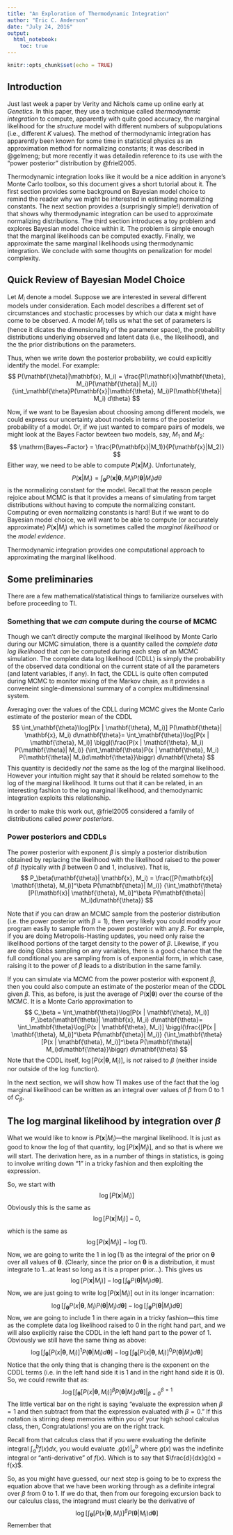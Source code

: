 ```yaml
---
title: "An Exploration of Thermodynamic Integration"
author: "Eric C. Anderson"
date: "July 24, 2016"
output: 
  html_notebook: 
    toc: true
---
```


```r
knitr::opts_chunk$set(echo = TRUE)
```

\newcommand{\btheta}{\mathbf{\theta}}
\newcommand{\bx}{\mathbf{x}}

## Introduction

Just last week a paper by Verity and Nichols came up online early at *Genetics*.  In this paper,
they use a technique called *thermodynamic integration* to compute, apparently with quite good
accuracy, the marginal likelihood for the *structure*  model with different numbers of subpopulations
(i.e., different $K$ values).  The method of thermodynamic integration has apparently been known for some time
in statistical physics as an approximation method for normalizing constants; it was described
in @gelmeng; but more recently it was detailedin reference to its use with the 
"power posterior" distribution by  @friel2005.  

Thermodynamic integration looks like it would be a nice addition in anyone's Monte Carlo 
toolbox, so this document gives a short tutorial about it.  The first section provides some
background on Bayesian model choice to remind the reader why we might be interested in estimating
normalizing constants.  The next section provides a (surprisingly simple!) derivation of 
that shows why thermodynamic integration can be used to approximate normalizing distributions.
The third section introduces a toy problem and explores Bayesian model choice within it.  The
problem is simple enough that the marginal likelihoods can be computed exactly.  Finally, we 
approximate the same marginal likelihoods using thermodynamic integration.  We conclude with some
thoughts on penalization for model complexity.



## Quick Review of Bayesian Model Choice

Let $M_i$ denote a model.  Suppose we are interested in several different models under consideration.
Each model describes a different
set of circumstances and stochastic processes by which our data $\mathbf{x}$ might have 
come to be observed.  A model $M_i$ tells us what the set of parameters is (hence it dicates
the dimensionality of the parameter space), the probability distributions underlying observed
and latent data (i.e., the likelihood), and the the prior distributions on the parameters.

Thus, when we write down the posterior probability, we could explicitly identify the
model. For example:
$$
P(\btheta|\bx, M_i) = \frac{P(\bx|\btheta, M_i)P(\btheta | M_i)}
{\int_\btheta P(\bx|\btheta, M_i)P(\btheta | M_i) d\theta}
$$

Now, if we want to be Bayesian about choosing among different models, we could
express our uncertainty about models in terms of the posterior probability of 
a model.  Or, if we just wanted to compare pairs of models, we might look at the
Bayes Factor bewteen two models, say, $M_1$ and $M_2$:
$$
\mathrm{Bayes~Factor} = \frac{P(\bx|M_1)}{P(\bx|M_2)}
$$
Either way, we need to be able to compute $P(\bx|M_i)$.  Unfortunately, 
$$
P(\bx|M_i) =  \int_\btheta P(\bx|\btheta, M_i)P(\btheta | M_i) d\theta
$$
is the normalizing constant for the model.  Recall that the reason people 
rejoice about MCMC is that it provides a means of simulating from target 
distributions without having to compute the normalizing constant.  Computing
or even normalizing constants is hard! But if we want to do Bayesian
model choice, we will want to be able to compute (or accurately approximate)
$P(\bx|M_i)$ which is sometimes called the *marginal likelihood* or the 
*model evidence*.  

Thermodynamic integration provides one computational approach to approximating
the marginal likelihood.

## Some preliminaries

There are a few mathematical/statistical things to familiarize ourselves with
before proceeding to TI.  


### Something that we *can* compute during the course of MCMC

Though we can't directly compute the marginal likelihood by Monte Carlo during
our MCMC simulation, there is a quantity called the *complete data log likelihood* 
that *can* be computed during each step of an MCMC simulation.  The complete data
log likelihood (CDLL) is simply the probability of the observed data conditional on the
current state of all the parameters (and latent variables, if any).  In fact,
the CDLL is quite often computed during MCMC to monitor mixing of the Markov chain,
as it provides a conveneint single-dimensional summary of a complex multidimensinal
system.

Averaging over the values of the CDLL during MCMC gives the Monte Carlo estimate
of the posterior mean of the CDDL
$$
\int_\btheta \log[P(x | \btheta, M_i)] P(\btheta | \bx, M_i) d\btheta  = 
\int_\btheta \log[P(x | \btheta, M_i)] \biggl(\frac{P(x | \btheta, M_i) P(\btheta | M_i)}
{\int_\btheta P(x | \btheta, M_i) P(\btheta | M_i)d\btheta}\biggr)
d\btheta
$$
This quantity is decidedly *not* the same as the log of the marginal likelihood.
However your intuition might say that it should be related somehow to the log of 
the marginal likelihood. It turns out that it can be related, in an interesting
fashion to the log marginal likelihood, and themodynamic integration exploits this
relationship. 

In order to make this work out, @friel2005 considered a family of distributions 
called *power posteriors*.  

### Power posteriors and CDDLs

The power posterior with exponent $\beta$ is simply a posterior distribution 
obtained by replacing the likelihood with the likelihood raised to the power
of $\beta$ (typically with $\beta$ between 0 and 1, inclusive). That is,
$$
P_\beta(\btheta | \bx, M_i) = \frac{[P(\bx | \btheta, M_i)]^\beta P(\btheta | M_i)}
{\int_\btheta [P(\bx | \btheta, M_i)]^\beta P(\btheta | M_i)d\btheta}
$$

Note that if you can draw an MCMC sample from the posterior distribution (i.e. the 
power posterior with $\beta = 1$), then very likely you could modify your program 
easily to sample from the power posterior with any $\beta$.  For example, if you are doing
Metropolis-Hasting updates, you need only raise the likelihood portions of the 
target density to the power of $\beta$.  Likewise, if you are doing Gibbs sampling on any variables,
there is a good chance that the full conditional you are sampling from is of
exponential form, in which case, raising it to the power of $\beta$ leads to a 
distribution in the same family.  

If you can simulate via MCMC from the power posterior with exponent $\beta$,
then you could also compute an estimate of the posterior mean of the CDDL
given $\beta$.  This, as before, is just the average of 
$P(\bx | \btheta)$ over the course of the MCMC.  It is a Monte Carlo approximation to
$$
C_\beta = \int_\btheta \log[P(x | \btheta, M_i)] P_\beta(\btheta | \bx, M_i) d\btheta  = 
\int_\btheta \log[P(x | \btheta, M_i)] \biggl(\frac{[P(x | \btheta, M_i)]^\beta P(\btheta | M_i)}
{\int_\btheta [P(x | \btheta, M_i)]^\beta P(\btheta | M_i)d\btheta}\biggr)
d\btheta
$$
Note that the CDDL itself, $\log[P(x | \btheta, M_i)]$, is *not* raised to $\beta$ 
(neither inside nor outside of the $\log$ function).

In the next section, we will show how TI makes use of the fact that the log marginal likelihood
can be written as an integral over values of $\beta$ from 0 to 1 of $C_\beta$.  

## The log marginal likelihood by integration over $\beta$

What we would like to know is $P(\bx | M_i)$---the marginal likelihood.  It is just as good to know the log of that
quantity, $\log[P(\bx | M_i)]$, and so that is where we will start.  The derivation here, as in a number of things 
in statistics, is going to involve writing down "1" in a tricky fashion and then exploiting the 
expression.

So, we start with 
$$
\log[P(\bx| M_i)]
$$
Obviously this is the same as 
$$
\log[P(\bx | M_i)] - 0, 
$$
which is the same as
$$
\log[P(\bx | M_i)] - \log(1).
$$
Now, we are going to write the $1$ in $\log(1)$ as the integral of the prior on $\btheta$ 
over all values of $\btheta$.  (Clearly, since the prior on $\btheta$ is a distribution, it
must integrate to 1...at least so long as it is a proper prior...).  This gives us
$$
\log[P(\bx | M_i)] - \log\biggl[  
\int_\btheta P(\btheta | M_i)d\btheta
\biggr].
$$
Now, we are just going to write $\log[P(\bx | M_i)]$ out in its longer incarnation:
$$
\log\biggl[ 
\int_\btheta P(x | \btheta, M_i) P(\btheta | M_i)d\btheta
\biggr] 
- 
\log\biggl[  
\int_\btheta P(\btheta | M_i)d\btheta
\biggr]
$$
Now, we are going to include 1 in there again in a tricky fashion---this time
as the complete data log likelihood raised to 0 in the right hand part, and we will also explicitly 
raise the CDDL in the left hand part to the power of 1.  Obviously we still have the
same thing as above:
$$
\log\biggl[ 
\int_\btheta [P(x | \btheta, M_i)]^1 P(\btheta | M_i)d\btheta
\biggr] 
- 
\log\biggl[  
\int_\btheta 
[P(x | \btheta, M_i)]^0
P(\btheta | M_i)d\btheta
\biggr]
$$
Notice that the only thing that is changing there is the exponent on the CDDL terms
(i.e. in the left hand side it is 1 and in the right hand side it is 0).  So, we could
rewrite that as:
$$
\biggl.
\log\biggl[ 
\int_\btheta [P(x | \btheta, M_i)]^\beta P(\btheta | M_i)d\btheta
\biggr] 
\biggr|_{\beta = 0}^{\beta = 1}
$$
The little vertical bar on the right is saying "evaluate the expression when $\beta = 1$ and then subtract 
from that the expression evaluated with $\beta = 0$."  If this notation is stirring deep memories within
you of your high school calculus class, then, Congratulations! you are on the right track.

Recall from that calculus class that if you were evaluating the definite integral 
$\int_a^b f(x)dx$, you would evaluate $\bigl. g(x) \bigr|_a^b$ where $g(x)$ was the indefinite
integral or "anti-derivative" of $f(x)$.  Which is to say that $\frac{d}{dx}g(x) = f(x)$.

So, as you might have guessed, our next step is going to be to express the equation above that
we have been working through as a definite integral over $\beta$ from 0 to 1.  If we do that,
then from our foregoing excursion back to our calculus class, the integrand must clearly be the
derivative of 
$$
\log\biggl[ 
\int_\btheta [P(x | \btheta, M_i)]^\beta P(\btheta | M_i)d\btheta
\biggr]
$$
Remember that 
